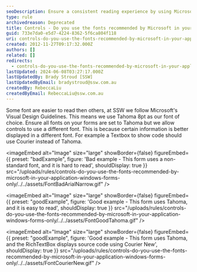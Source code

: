 ```yaml
---
seoDescription: Ensure a consistent reading experience by using Microsoft-recommended Tahoma font on Windows Forms, while allowing controls to use alternative fonts for specific information.
type: rule
archivedreason: Deprecated
title: Controls - Do you use the fonts recommended by Microsoft in your application? (Windows Forms Only)
guid: 733e7da0-e5d7-4224-8362-5f6ca804f118
uri: controls-do-you-use-the-fonts-recommended-by-microsoft-in-your-application-windows-forms-only
created: 2012-11-27T09:17:32.000Z
authors: []
related: []
redirects:
  - controls-do-you-use-the-fonts-recommended-by-microsoft-in-your-application-(windows-forms-only)
lastUpdated: 2024-06-08T03:27:17.000Z
lastUpdatedBy: Brady Stroud [SSW]
lastUpdatedByEmail: bradystroud@ssw.com.au
createdBy: RebeccaLiu
createdByEmail: RebeccaLiu@ssw.com.au
---
```


Some font are easier to read then others, at SSW we follow Microsoft's Visual Design Guidelines. This means we use Tahoma 8pt as our font of choice.
Ensure all fonts on your forms are set to Tahoma but we allow controls to use a different font. This is because certain information is better displayed in a different font. For example a Textbox to show code should use Courier instead of Tahoma.

<imageEmbed
  alt="Image"
  size="large"
  showBorder={false}
  figureEmbed={{
    preset: "badExample",
    figure: 'Bad example - This form uses a non-standard font, and it is hard to read',
    shouldDisplay: true
  }}
  src="/uploads/rules/controls-do-you-use-the-fonts-recommended-by-microsoft-in-your-application-windows-forms-only/../../assets/FontBadArialNarrow.gif"
/>

<imageEmbed
  alt="Image"
  size="large"
  showBorder={false}
  figureEmbed={{
    preset: "goodExample",
    figure: 'Good example - This form uses Tahoma, and it is easy to read',
    shouldDisplay: true
  }}
  src="/uploads/rules/controls-do-you-use-the-fonts-recommended-by-microsoft-in-your-application-windows-forms-only/../../assets/FontGoodTahoma.gif"
/>

<imageEmbed
  alt="Image"
  size="large"
  showBorder={false}
  figureEmbed={{
    preset: "goodExample",
    figure: 'Good example - This form uses Tahoma, and the RichTextBox displays source code using Courier New',
    shouldDisplay: true
  }}
  src="/uploads/rules/controls-do-you-use-the-fonts-recommended-by-microsoft-in-your-application-windows-forms-only/../../assets/FontCourierNew.gif"
/>
